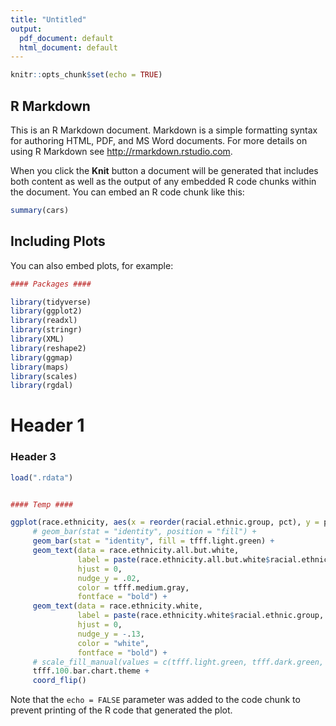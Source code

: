 ```yaml
---
title: "Untitled"
output:
  pdf_document: default
  html_document: default
---
```


```r
knitr::opts_chunk$set(echo = TRUE)
```

## R Markdown

This is an R Markdown document. Markdown is a simple formatting syntax for authoring HTML, PDF, and MS Word documents. For more details on using R Markdown see <http://rmarkdown.rstudio.com>.

When you click the **Knit** button a document will be generated that includes both content as well as the output of any embedded R code chunks within the document. You can embed an R code chunk like this:

```r
summary(cars)
```

## Including Plots

You can also embed plots, for example:

``` r
#### Packages ####

library(tidyverse) 
library(ggplot2)
library(readxl)
library(stringr)
library(XML)
library(reshape2)
library(ggmap)
library(maps)
library(scales)
library(rgdal)
```
# Header 1
### Header 3
```r
load(".rdata")


#### Temp ####

ggplot(race.ethnicity, aes(x = reorder(racial.ethnic.group, pct), y = pct)) +
     # geom_bar(stat = "identity", position = "fill") +
     geom_bar(stat = "identity", fill = tfff.light.green) +
     geom_text(data = race.ethnicity.all.but.white,
               label = paste(race.ethnicity.all.but.white$racial.ethnic.group, percent(race.ethnicity.all.but.white$pct), sep =": "), 
               hjust = 0,
               nudge_y = .02,
               color = tfff.medium.gray,
               fontface = "bold") +
     geom_text(data = race.ethnicity.white,
               label = paste(race.ethnicity.white$racial.ethnic.group, percent(race.ethnicity.white$pct), sep =": "), 
               hjust = 0,
               nudge_y = -.13,
               color = "white",
               fontface = "bold") +
     # scale_fill_manual(values = c(tfff.light.green, tfff.dark.green, tfff.yellow, tfff.orange, tfff.blue, tfff.red, tfff.brown, tfff.medium.gray)) +
     tfff.100.bar.chart.theme +
     coord_flip()
```

Note that the `echo = FALSE` parameter was added to the code chunk to prevent printing of the R code that generated the plot.
